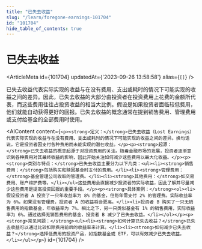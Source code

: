 ```yaml
---
title: "已失去收益"
slug: "/learn/foregone-earnings-101704"
id: "101704"
hide_table_of_contents: true
---
```



# 已失去收益

<ArticleMeta id={101704} updatedAt={'2023-09-26 13:58:58'} alias={`[]`} />
<div className='border-solid border-b border-t-0 my-4 border-[var(--ifm-color-gray-300)]' />

已失去收益代表实际实现的收益与在没有费用、支出或耗时的情况下可能实现的收益之间的差异。因此，已失去收益的大部分由投资者在投资费用上花费的金额所代表，而这些费用往往占投资收益的相当大比例。假设是如果投资者面临较低费用，他们就能自动获得更好的回报。已失去收益的概念通常在提到销售费用、管理费用或支付给基金的全部费用时使用。

<AIContent content={`<p><strong>定义：</strong>已失去收益（Lost Earnings）代表实际实现的收益与在没有费用、支出或耗时的情况下可能实现的收益之间的差异。换句话说，它是投资者因支付各种费用而未能实现的潜在收益。</p><p><strong>起源：</strong>已失去收益的概念起源于对投资费用的关注。随着金融市场的发展，投资者逐渐意识到各种费用对其最终收益的影响，因此开始关注如何减少这些费用以最大化收益。</p><p><strong>类别与特点：</strong>已失去收益主要分为以下几类：<ul><li><strong>销售费用：</strong>包括购买和赎回基金时支付的费用。</li><li><strong>管理费用：</strong>基金管理公司收取的管理费。</li><li><strong>其他费用：</strong>如交易费用、账户维护费等。</li></ul>这些费用会直接减少投资者的实际收益，因此了解并尽量减少这些费用是提高投资回报的重要手段。</p><p><strong>具体案例：</strong><ol><li>假设投资者 A 投资了一只年收益率为 8% 的基金，但每年需支付 2% 的管理费。实际收益率为 6%。如果没有管理费，投资者 A 的收益将会更高。</li><li>投资者 B 购买了一只无销售费用的指数基金，年收益率为 7%。相比之下，另一只类似基金有 1% 的销售费用，实际收益率为 6%。通过选择无销售费用的基金，投资者 B 减少了已失去收益。</li></ol></p><p><strong>常见问题：</strong><ul><li><strong>如何计算已失去收益？</strong>已失去收益可以通过比较扣除费用前后的收益率来计算。</li><li><strong>如何减少已失去收益？</strong>选择低费用的投资产品，如指数基金或 ETF，可以有效减少已失去收益。</li></ul></p>`} id={101704} />
